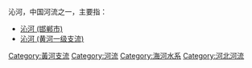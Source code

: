 沁河，中国河流之一，主要指：

*[[沁河_(邯郸市)|沁河 (邯郸市)]]
*[[沁河_(黄河一级支流)|沁河 (黄河一级支流)]]

{{disambig|Cat=二字中國相關消歧義}}

[[Category:黃河支流|Category:黃河支流]]
[[Category:河流|Category:河流]]
[[Category:海河水系|Category:海河水系]]
[[Category:河北河流|Category:河北河流]]
